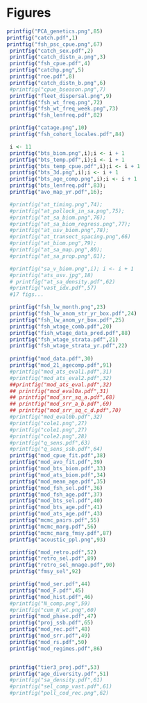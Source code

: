\clearpage
# Figures

```r
printfig("PCA_genetics.png",85)
printfig("catch.pdf",1)
printfig("fsh_psc_cpue.png",67)
 printfig("catch_sex.pdf",2)
 printfig("catch_distn_a.png",3)
 printfig("fsh_cpue.pdf",4)
 printfig("catchp.png",5)
 printfig("roe.pdf",8)
 printfig("catch_distn_b.png",6)
 #printfig("cpue_bseason.png",7)
 printfig("fleet_dispersal.png",9)
 printfig("fsh_wt_freq.png",72)
 printfig("fsh_wt_freq_week.png",73)
 printfig("fsh_lenfreq.pdf",82)

 printfig("catage.png",10)
 printfig("fsh_cohort_locales.pdf",84)

``` 

\clearpage

```r
 i <- 11
 printfig("bts_biom.png",i);i <- i + 1
 printfig("bts_temp.pdf",i);i <- i + 1
 printfig("bts_temp_cpue.pdf",i);i <- i + 1
 printfig("bts_3d.png",i);i <- i + 1
 printfig("bts_age_comp.png",i);i <- i + 1
 printfig("bts_lenfreq.pdf",83);
 printfig("avo_map_yr.pdf",16);

 #printfig("at_timing.png",74); 
 #printfig("at_pollock_in_sa.png",75); 
 #printfig("at_sa_biom.png",76); 
 #printfig("at_sa_biom_regress.png",77); 
 #printfig("at_usv_biom.png",78); 
 #printfig("at_transect_spacing.png",66)
 #printfig("at_biom.png",79); 
 #printfig("at_sa_map.png",80); 
 #printfig("at_sa_prop.png",81); 

 #printfig("sa_v_biom.png",i); i <- i + 1
 #printfig("ats_usv.jpg",18)
 # printfig("at_sa_density.pdf",62)
 #printfig("vast_idx.pdf",57)
 #17 figs...
```
```r
 printfig("fsh_lw_month.png",23)
 printfig("fsh_lw_anom_str_yr_box.pdf",24)
 printfig("fsh_lw_anom_yr_box.pdf",25)
 printfig("fsh_wtage_comb.pdf",20)
 printfig("fish_wtage_data_pred.pdf",88)
 printfig("fsh_wtage_strata.pdf",21)
 printfig("fsh_wtage_strata_yr.pdf",22)
 
 printfig("mod_data.pdf",30)
 printfig("mod_21_agecomp.pdf",91)
 #printfig("mod_ats_eval1.pdf",31)
 #printfig("mod_ats_eval2.pdf",32)
 ##printfig("mod_ats_eval.pdf",32)
 ## printfig("mod_eval0a.pdf",31)
 ## printfig("mod_srr_sq_a.pdf",68)
 ## printfig("mod_srr_a_b.pdf",69)
 ## printfig("mod_srr_sq_c_d.pdf",70)
 #printfig("mod_eval0b.pdf",32)
 #printfig("cole1.png",27)
 #printfig("cole1.png",27)
 #printfig("cole2.png",28)
 #printfig("q_sens.pdf",63)
 #printfig("q_sens_ssb.pdf",64)
 printfig("mod_cpue_fit.pdf",38)
 printfig("mod_avo_fit.pdf",39)
 printfig("mod_bts_biom.pdf",33)
 printfig("mod_ats_biom.pdf",34)
 printfig("mod_mean_age.pdf",35)
 printfig("mod_fsh_sel.pdf",36)
 printfig("mod_fsh_age.pdf",37)
 printfig("mod_bts_sel.pdf",40)
 printfig("mod_bts_age.pdf",41)
 printfig("mod_ats_age.pdf",43)
 printfig("mcmc_pairs.pdf",55)
 printfig("mcmc_marg.pdf",56)
 printfig("mcmc_marg_fmsy.pdf",87)
 printfig("acoustic_ppl.png",93)

 printfig("mod_retro.pdf",52)
 printfig("retro_sel.pdf",89)
 printfig("retro_sel_mnage.pdf",90)
 printfig("fmsy_sel",92)

 printfig("mod_ser.pdf",44)
 printfig("mod_F.pdf",45)
 printfig("mod_hist.pdf",46)
 #printfig("N_comp.png",59)
 #printfig("cum_N_wt.png",60)
 printfig("mod_phase.pdf",47)
 printfig("proj_ssb.pdf",65)
 printfig("mod_rec.pdf",48)
 printfig("mod_srr.pdf",49)
 printfig("mod_rs.pdf",50)
 printfig("mod_regimes.pdf",86)


 printfig("tier3_proj.pdf",53)
 printfig("age_diversity.pdf",51)
 #printfig("sa_density.pdf",61)
 #printfig("sel_comp_vast.pdf",61)
 #printfig("poll_cod_rec.png",62)
```

\clearpage

